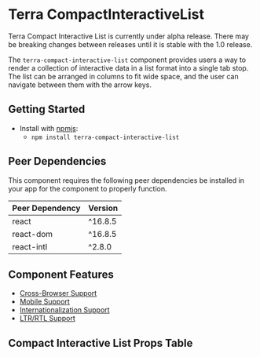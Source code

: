 

# Terra CompactInteractiveList

<Notice variant="caution" ariaLevel="2">
Terra Compact Interactive List is currently under alpha release. There may be breaking changes between releases until it is stable with the 1.0 release.
</Notice>

The `terra-compact-interactive-list` component  provides users a way to render a collection of interactive data in a list format into a single tab stop. The list can be arranged in columns to fit wide space, and the user can navigate between them with the arrow keys.

## Getting Started

- Install with [npmjs](https://www.npmjs.com):
  - `npm install terra-compact-interactive-list`

<!-- AUTO-GENERATED-CONTENT:START Peer Dependencies -->
## Peer Dependencies

This component requires the following peer dependencies be installed in your app for the component to properly function.

| Peer Dependency | Version |
|-|-|
| react | ^16.8.5 |
| react-dom | ^16.8.5 |
| react-intl | ^2.8.0 |

<!-- AUTO-GENERATED-CONTENT:END -->

## Component Features

 * [Cross-Browser Support](https://engineering.cerner.com/terra-ui/about/terra-ui/component-standards#cross-browser-support)
 * [Mobile Support](https://engineering.cerner.com/terra-ui/about/terra-ui/component-standards#mobile-support)
 * [Internationalization Support](https://engineering.cerner.com/terra-ui/about/terra-ui/component-standards#internationalization-i18n)
 * [LTR/RTL Support](https://engineering.cerner.com/terra-ui/about/terra-ui/component-standards#ltr--rtl)

## Compact Interactive List Props Table
<CompactInteractiveListPropsTable />
